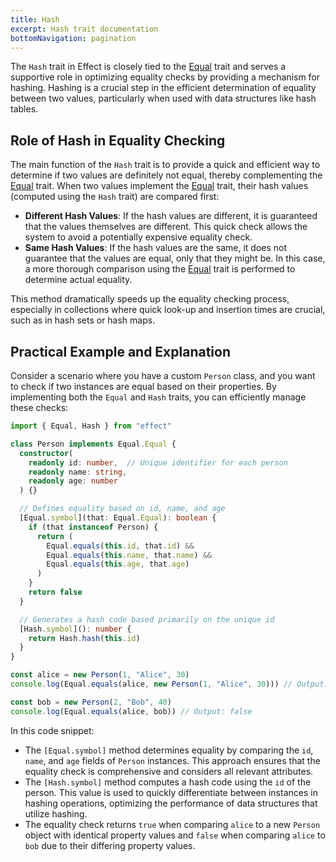 ```yaml
---
title: Hash
excerpt: Hash trait documentation
bottomNavigation: pagination
---
```


The `Hash` trait in Effect is closely tied to the [Equal](equal) trait and serves a supportive role in optimizing equality checks by providing a mechanism for hashing. Hashing is a crucial step in the efficient determination of equality between two values, particularly when used with data structures like hash tables.

## Role of Hash in Equality Checking

The main function of the `Hash` trait is to provide a quick and efficient way to determine if two values are definitely not equal, thereby complementing the [Equal](equal) trait. When two values implement the [Equal](equal) trait, their hash values (computed using the `Hash` trait) are compared first:

- **Different Hash Values**: If the hash values are different, it is guaranteed that the values themselves are different. This quick check allows the system to avoid a potentially expensive equality check.
- **Same Hash Values**: If the hash values are the same, it does not guarantee that the values are equal, only that they might be. In this case, a more thorough comparison using the [Equal](equal) trait is performed to determine actual equality.

This method dramatically speeds up the equality checking process, especially in collections where quick look-up and insertion times are crucial, such as in hash sets or hash maps.

## Practical Example and Explanation

Consider a scenario where you have a custom `Person` class, and you want to check if two instances are equal based on their properties.
By implementing both the `Equal` and `Hash` traits, you can efficiently manage these checks:

```ts twoslash
import { Equal, Hash } from "effect"

class Person implements Equal.Equal {
  constructor(
    readonly id: number,  // Unique identifier for each person
    readonly name: string,
    readonly age: number
  ) {}

  // Defines equality based on id, name, and age
  [Equal.symbol](that: Equal.Equal): boolean {
    if (that instanceof Person) {
      return (
        Equal.equals(this.id, that.id) &&
        Equal.equals(this.name, that.name) &&
        Equal.equals(this.age, that.age)
      )
    }
    return false
  }

  // Generates a hash code based primarily on the unique id
  [Hash.symbol](): number {
    return Hash.hash(this.id)
  }
}

const alice = new Person(1, "Alice", 30)
console.log(Equal.equals(alice, new Person(1, "Alice", 30))) // Output: true

const bob = new Person(2, "Bob", 40)
console.log(Equal.equals(alice, bob)) // Output: false
```

In this code snippet:
- The `[Equal.symbol]` method determines equality by comparing the `id`, `name`, and `age` fields of `Person` instances. This approach ensures that the equality check is comprehensive and considers all relevant attributes.
- The `[Hash.symbol]` method computes a hash code using the `id` of the person. This value is used to quickly differentiate between instances in hashing operations, optimizing the performance of data structures that utilize hashing.
- The equality check returns `true` when comparing `alice` to a new `Person` object with identical property values and `false` when comparing `alice` to `bob` due to their differing property values.
